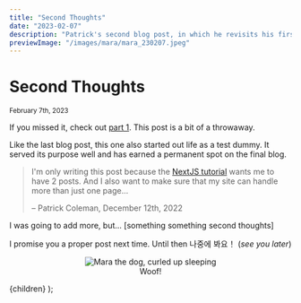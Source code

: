 ```yaml
---
title: "Second Thoughts"
date: "2023-02-07"
description: "Patrick's second blog post, in which he revisits his first blog post and has some second thoughts."
previewImage: "/images/mara/mara_230207.jpeg"
---
```



# Second Thoughts

<small>
  <time dateTime={date}>February 7th, 2023</time>
</small>

If you missed it, check out [part 1](/posts/first-thoughts). This post is a bit of a throwaway.

Like the last blog post, this one also started out life as a test dummy. It served its purpose well and has earned a permanent spot on the final blog.

> I'm only writing this post because the [NextJS tutorial](https://nextjs.org/learn/basics/data-fetching/blog-data) wants me to have 2 posts. And I also want to make sure that my site can handle more than just one page...
>
> – Patrick Coleman, December 12th, 2022

I was going to add more, but... [something something second thoughts]

I promise you a proper post next time. Until then 나중에 봐요！ (_see you later_)

<figure align="center">
  <Image
    src="/images/mara/mara_230207.jpeg"
    className="mx-auto"
    alt="Mara the dog, curled up sleeping"
    width={500}
    height={500}
  />
  <figcaption>Woof!</figcaption>
</figure>

  <PostLayout title={title} description={description}>
    {children}
  </PostLayout>
);
